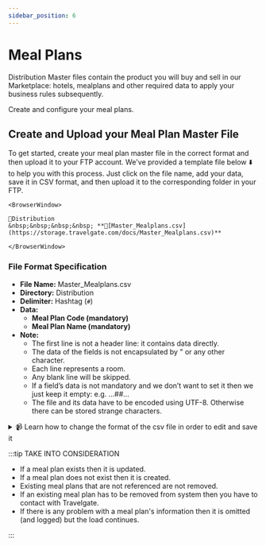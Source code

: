 ```yaml
---
sidebar_position: 6
---
```


# Meal Plans

Distribution Master files contain the product you will buy and sell in our Marketplace: hotels, mealplans and other required data to apply your business rules subsequently.

Create and configure your meal plans.


## Create and Upload your Meal Plan Master File

To get started, create your meal plan master file in the correct format and then upload it to your FTP account. We've provided a template file below ⬇️ to help you with this process. Just click on the file name, add your data, save it in CSV format, and then upload it to the corresponding folder in your FTP.


```mdx-code-block
<BrowserWindow>

📁Distribution  
&nbsp;&nbsp;&nbsp;&nbsp; **📄[Master_Mealplans.csv](https://storage.travelgate.com/docs/Master_Mealplans.csv)**  

</BrowserWindow>
```


### File Format Specification

* **File Name:** Master_Mealplans.csv
* **Directory:** Distribution
* **Delimiter:** Hashtag (`#`)
* **Data:**
   * **Meal Plan Code (mandatory)**
   * **Meal Plan Name (mandatory)**
* **Note:**
   * The first line is not a header line: it contains data directly.
   * The data of the fields is not encapsulated by " or any other character.
   * Each line represents a room.
   * Any blank line will be skipped.
   * If a field’s data is not mandatory and we don’t want to set it then we just keep it empty: e.g. …##…
   * The file and its data have to be encoded using UTF-8. Otherwise there can be stored strange characters.


<details>
    <summary>📹 Learn how to change the format of the csv file in order to edit and save it</summary>
    <div>
        <div><iframe width="560" height="315" src="https://www.youtube.com/embed/XkOk3SkZ0Sg?si=TYhN1QfMwYE1fusw&amp;controls=0" title="YouTube video player" frameborder="0" allow="accelerometer; autoplay; clipboard-write; encrypted-media; gyroscope; picture-in-picture; web-share" allowfullscreen></iframe></div>
    </div>
</details>


:::tip TAKE INTO CONSIDERATION

* If a meal plan exists then it is updated.
* If a meal plan does not exist then it is created.
* Existing meal plans that are not referenced are not removed.
* If an existing meal plan has to be removed from system then you have to contact with Travelgate.
* If there is any problem with a meal plan's information then it is omitted (and logged) but the load continues.

:::
